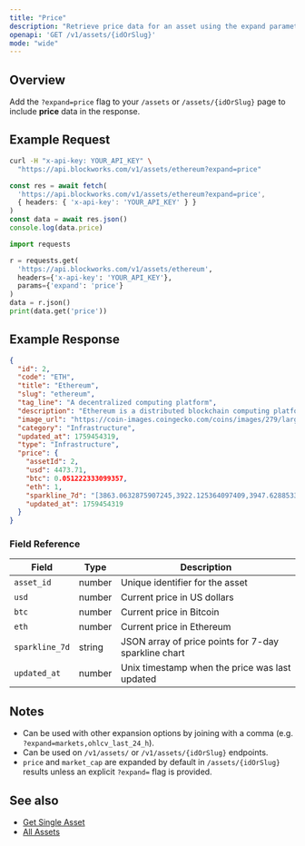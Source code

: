 ```yaml
---
title: "Price"
description: "Retrieve price data for an asset using the expand parameter"
openapi: 'GET /v1/assets/{idOrSlug}'
mode: "wide"
---
```


## Overview

Add the `?expand=price` flag to your `/assets` or `/assets/{idOrSlug}` page to include **price** data in the response.

## Example Request

<CodeGroup>

```bash cURL
curl -H "x-api-key: YOUR_API_KEY" \
  "https://api.blockworks.com/v1/assets/ethereum?expand=price"
```

```typescript TypeScript
const res = await fetch(
  'https://api.blockworks.com/v1/assets/ethereum?expand=price',
  { headers: { 'x-api-key': 'YOUR_API_KEY' } }
)
const data = await res.json()
console.log(data.price)
```

```python Python
import requests

r = requests.get(
  'https://api.blockworks.com/v1/assets/ethereum',
  headers={'x-api-key': 'YOUR_API_KEY'},
  params={'expand': 'price'}
)
data = r.json()
print(data.get('price'))
```

</CodeGroup>

## Example Response

```json
{
  "id": 2,
  "code": "ETH",
  "title": "Ethereum",
  "slug": "ethereum",
  "tag_line": "A decentralized computing platform",
  "description": "Ethereum is a distributed blockchain computing platform for smart contracts and decentralized applications. Its native token is ether (ETH), which primarily serves as a means of payment for transaction fees and as collateral for borrowing specific ERC-20 tokens within the decentralized finance (DeFi) sector.",
  "image_url": "https://coin-images.coingecko.com/coins/images/279/large/ethereum.png?1696501628",
  "category": "Infrastructure",
  "updated_at": 1759454319,
  "type": "Infrastructure",
  "price": {
    "assetId": 2,
    "usd": 4473.71,
    "btc": 0.051222333099357,
    "eth": 1,
    "sparkline_7d": "[3863.0632875907245,3922.125364097409,3947.62885334027,3959.6618571916733,3970.001042666542,3949.7577829090596,3923.649409322145,3924.3229335147557,3940.9178194029705,3936.5656953050297,3914.9402604627057,3890.582090535222,3906.52600836877,3932.9789601055663,3980.2694018759203,3932.0383036431417,3947.234899425519,3992.062403245164,4039.1804821053947,4045.88183705957,4026.1424285397693,4009.0534460588633,4019.3159102572477,4028.01275228736,4037.0979210260916,4028.7425910068805,4018.963138211614,4014.029981730446,4020.583406968876,4024.646217801578,4021.3663739779454,4021.168629691579,4010.9055122284044,3987.7332584265587,3996.627260126461,4010.514456278781,4001.4792353576627,4025.358044659979,4021.188973202009,4012.921701540766,4020.584117249023,4006.4926093976933,4002.4829559505297,3993.992138801744,4002.380893025702,4007.7980884475073,4017.174377937052,4024.043252526493,4018.704458176895,4017.060429743738,3999.395469399123,4003.1227802590915,4004.4877442431116,4004.88154814883,4012.343147422876,4007.6327879379605,4014.141013402572,4005.060072442512,3996.701003481464,3996.8237837023034,3992.699026675574,3981.1677975594507,4015.2790194740346,4024.4645616376965,4022.9228431938573,4033.1139268312677,4040.4484714017617,4041.520781424539,4038.981243562028,4053.165943794547,4045.9859198568483,4133.729865032857,4141.839664086501,4126.48140318866,4118.496411593294,4111.584798077252,4119.030688212839,4119.699220642699,4114.340526463151,4098.169624620614,4110.375199184466,4129.053584489713,4132.930763651805,4122.412199051428,4104.078382538859,4102.401918830743,4173.442533272719,4197.75104276094,4165.358412357373,4146.832306608193,4157.41236645361,4162.692930343113,4188.064532311623,4225.651474248884,4226.026708558828,4221.175571869951,4215.61278947927,4214.4898591178135,4203.439532201721,4202.21783686325,4201.389901507942,4190.400124736838,4183.462581827172,4194.916356581419,4182.720709203248,4170.820816389349,4146.639696355095,4164.243774141984,4166.68719817199,4163.915670355633,4147.921836623713,4146.382765713892,4117.540237257165,4095.6424493686645,4102.220351934007,4112.680226142686,4161.992178682155,4195.184837658068,4172.950799439299,4139.665295683352,4144.230463371581,4145.196782998047,4173.327921681168,4152.708402472404,4131.46669900828,4141.368104749081,4149.196397906403,4133.046505077909,4143.236829591514,4280.93914671313,4315.7435938530925,4283.506964772856,4298.157715289855,4284.313082023931,4296.705443083519,4327.457083095932,4329.617794720678,4328.646826567984,4298.473379168452,4316.556617400494,4336.167965159675,4333.428091487828,4305.327551235347,4314.950614769224,4343.951983440489,4337.25592446607,4395.542617119054,4388.868935277075,4378.545748719256,4373.618471180571,4386.806965084262,4399.35177392002,4378.0166220059455,4388.435577207938,4395.37619564565,4383.797689057679,4388.39505342239,4395.49454102132,4418.4386951975075,4371.9142992238885,4434.303922683666,4451.707123789688,4470.674370831132,4491.321597110662,4493.9863117281575,4486.041624940691,4473.065593380795,4463.221502926219]",
    "updated_at": 1759454319
  }
}
```

### Field Reference

| Field | Type | Description |
|---|---|---|
| `asset_id` | number | Unique identifier for the asset |
| `usd` | number | Current price in US dollars |
| `btc` | number | Current price in Bitcoin |
| `eth` | number | Current price in Ethereum |
| `sparkline_7d` | string | JSON array of price points for 7-day sparkline chart |
| `updated_at` | number | Unix timestamp when the price was last updated |

## Notes

- Can be used with other expansion options by joining with a comma (e.g. `?expand=markets,ohlcv_last_24_h`).
- Can be used on `/v1/assets/` or `/v1/assets/{idOrSlug}` endpoints.
- `price` and `market_cap` are expanded by default in `/assets/{idOrSlug}` results unless an explicit `?expand=` flag is provided.

## See also

- [Get Single Asset](/api-reference/assets/get-single)
- [All Assets](/api-reference/assets/list)